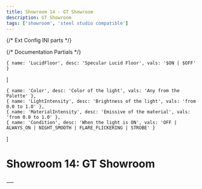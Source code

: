```yaml
---
title: Showroom 14 - GT Showroom
description: GT Showroom
tags: ['showroom', 'steel studio compatible']
---
```


{/* Ext Config INI parts */}

{/* Documentation Partials */}

    { name: 'LucidFloor', desc: 'Specular Lucid Floor', vals: '$ON | $OFF' }
]

    { name: 'Color', desc: 'Color of the light', vals: 'Any from the Palette' },
    { name: 'LightIntensity', desc: 'Brightness of the light', vals: 'from 0.0 to 1.0' },
    { name: 'MaterialIntensity', desc: 'Emissive of the material', vals: 'from 0.0 to 1.0' },
    { name: 'Condition', desc: 'When the light is ON', vals: 'OFF | ALWAYS_ON | NIGHT_SMOOTH | FLARE_FLICKERING | STROBE' }
]

# Showroom 14: GT Showroom

<ShowroomMaterials iniContent={ExtMaterialControl} properties={materialProperties} />
___

<ShowroomLights iniContent={ExtLightsControl} properties={lightProperties} />










